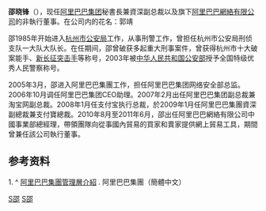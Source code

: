 '''邵晓锋'''（{{bd|1966年|3月|catIdx=S邵}}），现任[[阿里巴巴集团|阿里巴巴集团]]秘書長兼資深副总裁以及旗下[[:阿里巴巴集团|阿里巴巴網絡有限公司]]的非執行董事。在公司内的花名：郭靖


邵1985年开始进入[[杭州市|杭州市]][[公安局|公安局]]工作，从事刑警工作，曾担任杭州市公安局刑侦支队一大队大队长。在任期间，邵曾破获多起重大刑事案件，曾获得杭州市十大破案能手、[[新长征突击手|新长征突击手]]等称号，2003年被[[中华人民共和国公安部|中华人民共和国公安部]]授予全国特级优秀人民警察称号。


2005年3月，邵进入阿里巴巴集團工作，担任阿里巴巴集团网络安全部总监。2006年10月调任阿里巴巴集团CEO助理。2007年2月出任阿里巴巴集团副总裁兼淘宝网副总裁。2008年1月任支付宝执行总裁，於2009年1月任阿里巴巴集團資深副總裁兼支付寶總裁。2010年8月至2011年6月，邵出任阿里巴巴網絡有限公司中國事業部總經理，帶領團隊向從事國內貿易的買家和賣家提供網上貿易工具，期間曾兼任該公司執行董事。

==参考资料==

1. ^ [http://page.china.alibaba.com/shtml/about/ali_group2_shaoxiaofeng.shtml 阿里巴巴集團管理層介紹] {{Wayback|url=http://page.china.alibaba.com/shtml/about/ali_group2_shaoxiaofeng.shtml |date=20120119051300 }}. 阿里巴巴集團（簡體中文）



[[Category:杭州人|S邵]]
[[Category:中国企业家|S邵]]